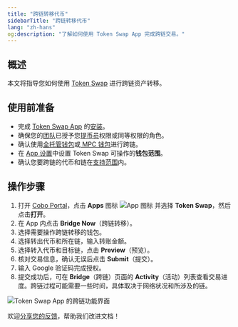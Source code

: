 ```yaml
---
title: "跨链转移代币"
sidebarTitle: "跨链转移代币"
lang: "zh-hans"
og:description: "了解如何使用 Token Swap App 完成跨链交易。"
---
```


## 概述

本文将指导您如何使用 [Token Swap](/cn/apps/token-swap/introduction) 进行跨链资产转移。

## 使用前准备
- 完成 [Token Swap App](/cn/apps/token-swap/introduction) 的[安装](/cn/apps/browse-and-install)。
- 确保您的[团队](/cn/portal/organization/introduction)已授予您[提币员](/cn/portal/risk-controls/roles-and-permissions)权限或同等权限的角色。
- 确认使用[全托管钱包](/cn/portal/custodial-wallets/introduction)或[ MPC 钱包](/cn/portal/mpc-wallets/introduction)进行跨链。
- 在 [App 设置](/cn/apps/app-settings)中设置 Token Swap 可操作的**钱包范围**。
- 确认您要跨链的代币和链在[支持范围](/cn/apps/token-swap/bridge/supported-assets)内。

## 操作步骤
1. 打开 [Cobo Portal](https://portal.cobo.com/login)，点击 **Apps** 图标 <img src="/en/images/common/icon_apps.svg" className="icon" alt="App 图标" /> 并选择 **Token Swap**，然后点击**打开**。
2. 在 App 内点击 **Bridge Now**（跨链转移）。
3. 选择需要操作跨链转移的钱包。
4. 选择转出代币和所在链，输入转账金额。
5. 选择转入代币和目标链，点击 **Preview**（预览）。
6. 核对交易信息，确认无误后点击 **Submit**（提交）。
7. 输入 Google 验证码完成授权。
8. 提交成功后，可在 **Bridge**（跨链）页面的 **Activity**（活动）列表查看交易进度。跨链过程可能需要一些时间，具体取决于网络状况和所涉及的链。

<img src="/en/images/portal-apps/bridge/bridge-dashboard.svg" className="screenshot_full_screen" alt="Token Swap App 的跨链功能界面" />

<Tip>欢迎[分享您的反馈](https://forms.zohopublic.com/cobo/form/DocumentFeedbackForm/formperma/QvLOhxJv1_JMsJ-1dleZ8Itb_7rzN-LtgvsDdxosoVI?referrername=manuals)，帮助我们改进文档！</Tip>
